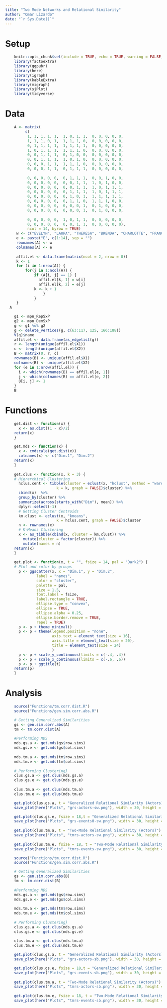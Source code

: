 ```yaml
---
title: "Two Mode Networks and Relational Similarity"
author: "Omar Lizardo"
date: "`r Sys.Date()`"
---
```


# Setup
```r
    knitr::opts_chunk$set(include = TRUE, echo = TRUE, warning = FALSE, message = FALSE)
    library(factoextra)
    library(ggpubr)
    library(here)
    library(igraph)
    library(kableExtra)
    library(migraph)
    library(sjPlot)
    library(tidyverse)
```

# Data
```r
    A <- matrix(
         c(
          1, 1, 1, 1, 1,  1, 0, 1, 1,  0, 0, 0, 0, 0, 
          1, 1, 1, 0, 1,  1, 1, 1, 0,  0, 0, 0, 0, 0, 
          0, 1, 1, 1, 1,  1, 1, 1, 1,  0, 0, 0, 0, 0, 
          1, 0, 1, 1, 1,  1, 1, 1, 0,  0, 0, 0, 0, 0, 
          0, 0, 1, 1, 1,  0, 1, 0, 0,  0, 0, 0, 0, 0, 
          0, 0, 1, 1, 1,  1, 0, 1, 0,  0, 0, 0, 0, 0, 
          0, 0, 0, 1, 1,  1, 1, 1, 0,  0, 0, 0, 0, 0, 
          0, 0, 0, 1, 1,  0, 1, 1, 1,  0, 0, 0, 0, 0, 
          
          0, 0, 0, 0, 0,  0, 1, 1, 1,  0, 0, 1, 0, 0, 
          0, 0, 0, 0, 0,  0, 0, 1, 1,  1, 0, 1, 0, 0, 
          0, 0, 0, 0, 0,  0, 0, 1, 1,  1, 0, 1, 1, 1,
          0, 0, 0, 0, 0,  0, 1, 1, 1,  1, 0, 1, 1, 1,
          0, 0, 0, 0, 0,  0, 1, 0, 1,  1, 1, 1, 1, 1,
          0, 0, 0, 0, 0,  0, 1, 1, 0,  1, 1, 1, 0, 0,
          0, 0, 0, 0, 0,  0, 0, 0, 1,  0, 1, 0, 0, 0,
          0, 0, 0, 0, 0,  0, 0, 0, 1,  0, 1, 0, 0, 0, 
          
          0, 0, 0, 0, 0,  1, 0, 1, 1,  0, 0, 0, 0, 0,
          0, 0, 0, 0, 0,  0, 0, 1, 1,  0, 0, 0, 0, 0),
          ncol = 14, byrow = TRUE)
     w <- c("EVELYN", "LAURA", "THERESA", "BRENDA", "CHARLOTTE", "FRANCES", "ELEANOR", "RUTH", "VERNE", "MYRA", "KATHERINE", "SYLVIA", "NORA", "HELEN", "OLIVIA", "FLORA", "PEARL", "DOROTHY")
     e <- paste("E", c(1:14), sep = "")
     rownames(A) <- w
     colnames(A) <- e
     
     affil.el <- data.frame(matrix(ncol = 2, nrow = 0))
     k <- 1
     for (i in 1:nrow(A)) {
         for(j in 1:ncol(A)) {
             if (A[i, j] == 1) {
               affil.el[k, 1] = w[i]
               affil.el[k, 2] = e[j]
             k <- k + 1
                 }
             }
     }
  A
```

```r
    g1 <- mpn_RepSxP
    g2 <- mpn_DemSxP
    g <- g1 %u% g2
    g <- delete_vertices(g, c(63:117, 125, 166:188))
    V(g)$name
    affil.el <- data.frame(as_edgelist(g))
    r <- length(unique(affil.el$X1))
    c <- length(unique(affil.el$X2))
    B <- matrix(0, r, c)
    rownames(B) <- unique(affil.el$X1)
    colnames(B) <- unique(affil.el$X2)
    for (e in 1:nrow(affil.el)) {
      i <- which(rownames(B) == affil.el[e, 1])
      j <- which(colnames(B) == affil.el[e, 2])
      B[i, j] <- 1
    }
    B
```


# Functions

```r
    get.dist <- function(x) {
      x <- as.dist((1 - x)/2)
    return(x)
    }

    get.mds <- function(x) {
      x <- cmdscale(get.dist(x))
      colnames(x) <- c("Dim.1", "Dim.2")
    return(x)
    }
    
    get.clus <- function(x, k = 3) {
    # Hierarchical Clustering
      hclus.cent <- tibble(cluster = eclust(x, "hclust", method = "ward.D2",
                       k = k, graph = FALSE)$cluster) %>% 
      cbind(x)  %>% 
      group_by(cluster) %>% 
      summarize(across(starts_with("Dim"), mean)) %>% 
      dplyr::select(-1)
      # Getting Cluster Centroids
      km.clust <- eclust(x, "kmeans", 
                       k = hclus.cent, graph = FALSE)$cluster 
      n <- rownames(x)
      # K-Means Clustering
      x <- as_tibble(cbind(x, cluster = km.clust)) %>% 
        mutate(cluster = factor(cluster)) %>% 
        mutate(names = n)
    return(x)    
    }
    
    get.plot <- function(x, t = "", fsize = 14, pal = "Dark2") {
    # Plot and color by groups
      p <- ggscatter(x, x = "Dim.1", y = "Dim.2", 
              label = "names",
              color = "cluster",
              palette = pal,
              size = 1.5,
              font.label = fsize,
              label.rectangle = TRUE,
              ellipse.type = "convex",
              ellipse = TRUE,
              ellipse.alpha = 0.25,
              ellipse.border.remove = TRUE,
              repel = TRUE)
      p <- p + theme_minimal()
      p <- p + theme(legend.position = "none", 
                     axis.text = element_text(size = 16),
                     axis.title = element_text(size = 20),
                     title = element_text(size = 24)
                     )
      p <- p + scale_y_continuous(limits = c(-.4, .4))
      p <- p + scale_x_continuous(limits = c(-.6, .6))
      p <- p + ggtitle(t)
    return(p)
    }
```

# Analysis
```r
    source("Functions/tm.corr.dist.R")
    source("Functions/gen.sim.corr.abs.R")

    # Getting Generalized Similarities
    gs <- gen.sim.corr.abs(A)
    tm <- tm.corr.dist(A)
    
    #Performing MDS 
    mds.gs.a <- get.mds(gs$row.sims)
    mds.gs.e <- get.mds(gs$col.sims)
    
    mds.tm.a <- get.mds(tm$row.sims)
    mds.tm.e <- get.mds(tm$col.sims)
    
    # Performing Clustering}
    clus.gs.a <- get.clus(mds.gs.a)
    clus.gs.e <- get.clus(mds.gs.e)
    
    clus.tm.a <- get.clus(mds.tm.a)
    clus.tm.e <- get.clus(mds.tm.e)
```

```r
    get.plot(clus.gs.a, t = "Generalized Relational Similarity (Actors)")
    save_plot(here("Plots", "grs-actors-sw.png"), width = 30, height = 25)

    get.plot(clus.gs.e, fsize = 18,t = "Generalized Relational Similarity (Events)")
    save_plot(here("Plots", "grs-events0-sw.png"), width = 30, height = 25)
    
    get.plot(clus.tm.a, t = "Two-Mode Relational Similarity (Actors)")
    save_plot(here("Plots", "tmrs-actors-sw.png"), width = 30, height = 25)
    
    get.plot(clus.tm.e, fsize = 18, t = "Two-Mode Relational Similarity (Events)")
    save_plot(here("Plots", "tmrs-events-sw.png"), width = 30, height = 25)
```


```r
    source("Functions/tm.corr.dist.R")
    source("Functions/gen.sim.corr.abs.R")

    # Getting Generalized Similarities
    gs <- gen.sim.corr.abs(B)
    tm <- tm.corr.dist(B)
    
    #Performing MDS 
    mds.gs.a <- get.mds(gs$row.sims)
    mds.gs.e <- get.mds(gs$col.sims)
    
    mds.tm.a <- get.mds(tm$row.sims)
    mds.tm.e <- get.mds(tm$col.sims)
    
    # Performing Clustering}
    clus.gs.a <- get.clus(mds.gs.a)
    clus.gs.e <- get.clus(mds.gs.e)
    
    clus.tm.a <- get.clus(mds.tm.a)
    clus.tm.e <- get.clus(mds.tm.e)
```

```r
    get.plot(clus.gs.a, t = "Generalized Relational Similarity (Actors)")
    save_plot(here("Plots", "grs-actors-sb.png"), width = 30, height = 25)

    get.plot(clus.gs.e, fsize = 18,t = "Generalized Relational Similarity (Events)")
    save_plot(here("Plots", "grs-events-sb.png"), width = 30, height = 25)
    
    get.plot(clus.tm.a, t = "Two-Mode Relational Similarity (Actors)")
    save_plot(here("Plots", "tmrs-actors-sb.png"), width = 30, height = 25)
    
    get.plot(clus.tm.e, fsize = 18, t = "Two-Mode Relational Similarity (Events)")
    save_plot(here("Plots", "tmrs-events-sb.png"), width = 30, height = 25)
```


